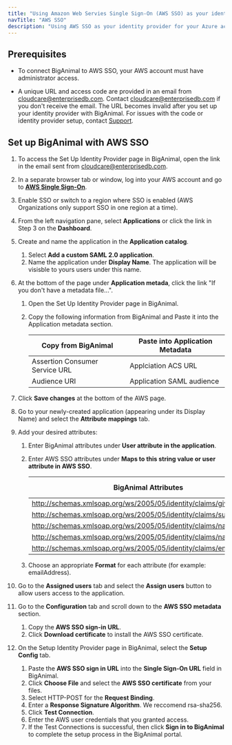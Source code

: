 ```yaml
---
title: "Using Amazon Web Servies Single Sign-On (AWS SSO) as your identity provider"
navTitle: "AWS SSO"
description: "Using AWS SSO as your identity provider for your Azure account"
---
```


## Prerequisites

- To connect BigAnimal to AWS SSO, your AWS account must have administrator access. 

- A unique URL and access code are provided in an email from cloudcare@enterprisedb.com. Contact [cloudcare@enterprisedb.com](mailto:cloudcare@enterprisedb.com) if you don't receive the email. The URL becomes invalid after you set up your identity provider with BigAnimal. For issues with the code or identity provider setup, contact [Support](/biganimal/release/overview/support).

## Set up BigAnimal with AWS SSO

1. To access the Set Up Identity Provider page in BigAnimal, open the link in the email sent from cloudcare@enterprisedb.com.
1. In a separate browser tab or window, log into your AWS account and go to [**AWS Single Sign-On**](https://aws.amazon.com/single-sign-on/).
1. Enable SSO or switch to a region where SSO is enabled (AWS Organizations only support SSO in one region at a time).
1. From the left navigation pane, select **Applications** or click the link in Step 3 on the **Dashboard**. 
1. Create and name the application in the **Application catalog**. 
   1. Select **Add a custom SAML 2.0 application**.
   1. Name the application under **Display Name**. The application will be visisble to yours users under this name.
1. At the bottom of the page under **Application metada**, click the link "If you don't have a metadata file...".
   1. Open the Set Up Identity Provider page in BigAnimal. 
   2. Copy the following information from BigAnimal and Paste it into the Application metadata section. 

      | Copy from BigAnimal            | Paste into Application Metadata |
      | ------------------------------ | ------------------------------- |
      | Assertion Consumer Service URL | Applciation ACS URL             |
      | Audience URI                   | Application SAML audience       |

1. Click **Save changes** at the bottom of the AWS page. 
1. Go to your newly-created application (appearing under its Display Name) and select the **Attribute mappings** tab. 
1. Add your desired attributes:
   1. Enter BigAnimal attributes under **User attribute in the application**.
   2. Enter AWS SSO attributes under **Maps to this string value or user attribute in AWS SSO**.

      | BigAnimal Attributes                                                 | Supported AWS SSO Attributes |
      | -------------------------------------------------------------------- | ---------------------------- |
      | http://schemas.xmlsoap.org/ws/2005/05/identity/claims/givenname      | ${user:givenName}            |
      | http://schemas.xmlsoap.org/ws/2005/05/identity/claims/surname        | ${user:familyName}           |
      | http://schemas.xmlsoap.org/ws/2005/05/identity/claims/name           | ${user:preferredUsername}    |
      | http://schemas.xmlsoap.org/ws/2005/05/identity/claims/nameidentifier | ${user:name}                 |
      | http://schemas.xmlsoap.org/ws/2005/05/identity/claims/emailaddress   | ${user:email}                |

   3. Choose an appropriate **Format** for each attribute (for example: emailAddress).  
1. Go to the **Assigned users** tab and select the **Assign users** button to allow users access to the application. 
1. Go to the **Configuration** tab and scroll down to the **AWS SSO metadata** section. 
   1. Copy the **AWS SSO sign-in URL**.
   2. Click **Download certificate** to install the AWS SSO certificate.
1. On the Setup Identity Provider page in BigAnimal, select the **Setup Config** tab. 
   1. Paste the **AWS SSO sign in URL** into the **Single Sign-On URL** field in BigAnimal. 
   1. Click **Choose File** and select the **AWS SSO certificate** from your files. 
   1. Select HTTP-POST for the **Request Binding**.
   1. Enter a **Response Signature Algorithm**. We reccomend rsa-sha256.
   1. Click **Test Connection**.
   1. Enter the AWS user credentials that you granted access. 
   1. If the Test Connections is successful, then click **Sign in to BigAnimal** to complete the setup process in the BigAnimal portal.
